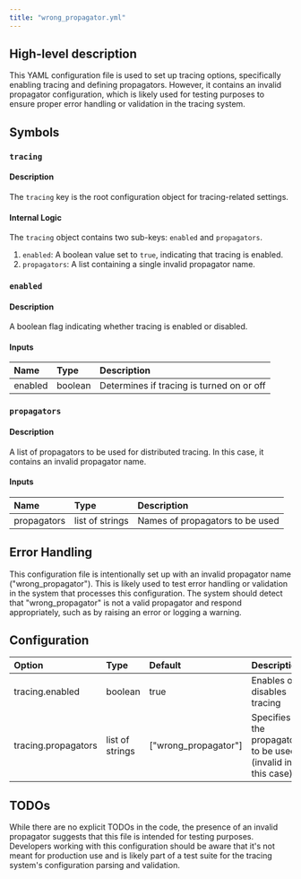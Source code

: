 ```yaml
---
title: "wrong_propagator.yml"
---
```


## High-level description
This YAML configuration file is used to set up tracing options, specifically enabling tracing and defining propagators. However, it contains an invalid propagator configuration, which is likely used for testing purposes to ensure proper error handling or validation in the tracing system.

## Symbols

### `tracing`
#### Description
The `tracing` key is the root configuration object for tracing-related settings.

#### Internal Logic
The `tracing` object contains two sub-keys: `enabled` and `propagators`.

1. `enabled`: A boolean value set to `true`, indicating that tracing is enabled.
2. `propagators`: A list containing a single invalid propagator name.

### `enabled`
#### Description
A boolean flag indicating whether tracing is enabled or disabled.

#### Inputs
| Name | Type | Description |
|:-----|:-----|:------------|
| enabled | boolean | Determines if tracing is turned on or off |

### `propagators`
#### Description
A list of propagators to be used for distributed tracing. In this case, it contains an invalid propagator name.

#### Inputs
| Name | Type | Description |
|:-----|:-----|:------------|
| propagators | list of strings | Names of propagators to be used |

## Error Handling
This configuration file is intentionally set up with an invalid propagator name ("wrong_propagator"). This is likely used to test error handling or validation in the system that processes this configuration. The system should detect that "wrong_propagator" is not a valid propagator and respond appropriately, such as by raising an error or logging a warning.

## Configuration
| Option | Type | Default | Description |
|:-------|:-----|:--------|:------------|
| tracing.enabled | boolean | true | Enables or disables tracing |
| tracing.propagators | list of strings | ["wrong_propagator"] | Specifies the propagators to be used (invalid in this case) |

## TODOs
While there are no explicit TODOs in the code, the presence of an invalid propagator suggests that this file is intended for testing purposes. Developers working with this configuration should be aware that it's not meant for production use and is likely part of a test suite for the tracing system's configuration parsing and validation.